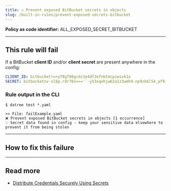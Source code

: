 ```yaml
---
title: ☑️ Prevent exposed BitBucket secrets in objects
slug: /built-in-rules/prevent-exposed-secrets-bitbucket
---
```



<CommonOverview />

**Policy as code identifier:** ALL_EXPOSED_SECRET_BITBUCKET


---

## This rule will fail

If a BitBucket **client ID** and/or **client secret** are present anywhere in the config:

```yaml
CLIENT_ID: bitbucketr=>yf8gf86gcdz1e4df2efnbtmcpzwivk1a
SECRET: bitbucketnv-sl8p.rdr70z=>='`-y53xqehjw62a1z3wmh9-np9zkbl54_pf9isl0rvinzy3w2qwls0im2u=i08_6-5
```

### Rule output in the CLI

```terminal
$ datree test *.yaml

>> File: failExample.yaml
❌ Prevent exposed BitBucket secrets in objects [1 occurrence]
💡 Secret data found in config - keep your sensitive data elsewhere to prevent it from being stolen 
```

---

## How to fix this failure

<CommonHowToFix />

---

## Read more

- [Distribute Credentials Securely Using Secrets](https://kubernetes.io/docs/tasks/inject-data-application/distribute-credentials-secure/)
